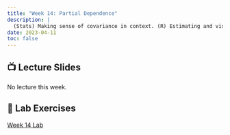 ```yaml
---
title: "Week 14: Partial Dependence"
description: |
  (Stats) Making sense of covariance in context. (R) Estimating and visualizing partial dependence.
date: 2023-04-11
toc: false
---
```


## 📺 Lecture Slides {.reveal-viewport}

No lecture this week.  

## 🔬 Lab Exercises

[Week 14 Lab](../labs/14-partial-dependence-lab.qmd)

